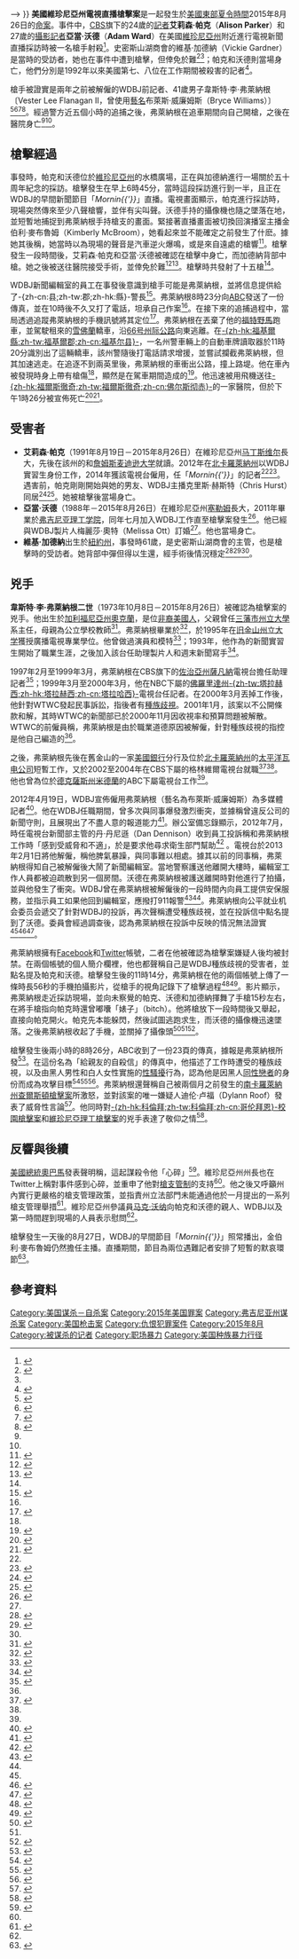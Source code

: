 {{UTC-4}}
{{noteTA
|G1 = USState
|1=zh-cn:艾莉森;zh-tw:艾莉森;zh-hk:阿力臣
|2=zh-cn:帕克;zh-tw:帕克;zh-hk:帕卡
|3=zh-cn:亚当;zh-tw:亞當;zh-hk:阿登
|4=zh-cn:沃德;zh-tw:沃德;zh-hk:禾德
|5=zh-cn:韦斯特;zh-tw:韋斯特;zh-hk:韋斯達
|6=zh-cn:弗莱纳根;zh-tw:弗萊納根;zh-hk:費拉拿根
|7=zh-cn:维基;zh-tw:維基;zh-hk:域奇
|8=zh-cn:加德纳;zh-tw:加德納;zh-hk:格拿
|9=zh-cn:布莱斯;zh-tw:布萊斯;zh-hk:布賴斯
|10=zh-cn:威廉姆斯;zh-tw:威廉斯;zh-hk:威廉士
|11=zh-cn:旧金山;zh-tw:舊金山;zh-hk:三藩市
}}
{{Infobox civilian attack
| title       = 美國維珍尼亞州電視直播槍擊案
| partof      =
| image       = Alison Parker and Adam Ward.jpg
| image_size  = 
| alt         = 
| caption     = 在枪擊案中遇难的记者艾莉森·帕克和攝影記者亞當·沃德
| map         =
| map_size    =
| map_alt     =
| map_caption =
| location    = 美國[[維珍尼亞州|維珍尼亞州]]{{link-en|莫尼塔|Moneta, Virginia}}
| target      = 艾莉森·帕克<br>亞當·沃德
| coordinates = {{Coord|37.143304|-79.670275|display=inline,title}}
| date        = {{start date|2015|08|26}}
| time        = 上午6:46
| timezone    = [[美國東部時間|美國東部]]夏令時（UTC-4）
| type        = {{link-en|謀殺後自殺|Murder–suicide}}
| fatalities  = 3（包括槍手本人）
| injuries    = 1
| victims     = <!-- or | victim      = -->
| perp = 韋斯特·李·弗萊納根二世（布萊斯·威廉姆斯）
| susperps    = <!-- or | susperp     = -->
| weapons     = [[格洛克|格洛克]]手槍<ref name=Heavy.Facts>{{cite web|url=http://heavy.com/news/2015/08/lester-lee-flanagan-flanighan-flanigan-wdbj-tv-disgruntled-employee-virginia-shooting-suspect-cameraman-photos-video-chase-gun-gunman-arrested/|title=Vester Lee Flanagan: 5 Fast Facts You Need to Know|work=Heavy|date=2015-08-26|accessdate=2015-08-26|first=Tom|last=Cleary}}</ref>
| numparts    = <!-- or | numpart     = -->
| dfens       = <!-- or | dfen        = -->
| motive      = 報復在工作環境中感受到的敵意，也被認為是對[[2015年南卡羅萊納州查爾斯頓槍擊案|-{zh-hk:查理斯頓;zh-tw:查爾斯頓;zh-cn:查尔斯顿}-槍擊案]]的報復<ref name="cnn_20150826"/>
| website     = <!-- URL|example.com}} -->
}}
{{Location map
|USA Virginia
|relief     = 1
|label      = <small>莫尼塔</small>
|lat        = 37.143304
|long       = -79.670275
|caption    = 莫尼塔市的位置
|marksize   = 5
|position   =
|float      = 
|background= 
|width      = 240
}}
'''美國維珍尼亞州電視直播槍擊案'''是一起發生於[[美國東部|美國東部]][[夏令時間|夏令時間]]2015年8月26日的[[命案|命案]]。事件中，[[CBS_(电视网)|CBS]]旗下的{{link-en|WDBJ電視台|WDBJ}}24歲的[[記者|記者]]'''艾莉森·帕克'''（'''Alison Parker'''）和27歲的[[攝影記者|攝影記者]]'''亞當·沃德'''（'''Adam Ward'''）在美國[[維珍尼亞州|維珍尼亞州]]{{link-en|莫尼塔|Moneta, Virginia}}{{link-en|史密斯山湖|Smith Mountain Lake}}附近進行電視新聞直播採訪時被一名槍手射殺<ref name="wdbj7_20150826">{{cite web|url=http://www.wdbj7.com/news/local/law-enforcement-investigating-incident-at-bridgewater-plaza/34923086 |title=Two WDBJ7 employees killed in attack at Bridgewater Plaza |website=WDBJ7 |date=2015-08-26 |accessdate=2015-08-26 |deadurl=yes |archiveurl=https://web.archive.org/web/20150826131524/http://www.wdbj7.com/news/local/law-enforcement-investigating-incident-at-bridgewater-plaza/34923086 |archivedate=2015-08-26 }}</ref>。史密斯山湖商會的維基·加德納（Vickie Gardner）是當時的受訪者，她也在事件中遭到槍擊，但倖免於難<ref name=WPost.Head>{{cite web|url=http://www.washingtonpost.com/local/third-victim-in-virginia-shooting-is-head-of-local-chamber-of-commerce/2015/08/26/1ad878a4-4c03-11e5-bfb9-9736d04fc8e4_story.html|title=Shooting victim Vicki Gardner is head of local chamber of commerce|work=[[華盛頓郵報|華盛頓郵報]]|date=2015-08-26| accessdate=2015-08-26|first=Antonio|last=Olivo}}</ref><ref name=Heavy.Facts/>；帕克和沃德則當場身亡，他們分別是1992年以來美國第七、八位在工作期間被殺害的記者<ref>{{cite web|url=http://www.washingtonpost.com/news/post-nation/wp/2015/08/26/virginia-journalists-shot-were-the-seventh-and-eighth-killed-in-the-u-s-since-1992/|title=Virginia journalists shot were the seventh and eighth killed in the U.S. since 1992|work=華盛頓郵報|date=2015-08-26| accessdate=2015-08-26|first=Mark|last=Berman}}</ref>。

槍手被證實是兩年之前被解僱的WDBJ前記者、41歲男子韋斯特·李·弗萊納根〔Vester Lee Flanagan II，曾使用[[藝名|藝名]]布萊斯·威廉姆斯（Bryce Williams）〕<ref name="cnn_20150826">{{cite web| url=http://www.cnn.com/2015/08/26/us/virginia-shooting-wdbj/index.html| title=Virginia TV reporter, photographer killed in shooting during live interview| website=[[CNN|CNN]]| date=2015-08-26| accessdate=2015-08-26| first=Eliott C.| last=McLaughlin}}</ref><ref name="nytimes_20150826">{{cite web| url=http://www.nytimes.com/2015/08/27/us/wdbj7-virginia-journalists-shot-during-live-broadcast.html| title=Virginia TV Reporter and Photographer Shot During Live Broadcast| website=[[紐約時報|紐約時報]]| date=2015-08-26| accessdate=2015-08-26| first1=Katie| last1=Rogers| first2=Alan| last2=Blinder}}</ref><ref name="time_20150826">{{cite web| url=http://time.com/4011147/wdbj7-virginia-shooting/| title=Photographer and Reporter Killed During Live Broadcast| website=[[時代週刊|時代週刊]]| date=2015-08-26| accessdate=2015-08-26| first=Justin| last=Worland}}</ref><ref name="usatoday_20150826">{{cite web| url=http://www.usatoday.com/story/news/nation/2015/08/26/reports-two-dead-virginia-shooting-live-tv/32391633/| title=Virginia reporter, photographer killed on live TV| first=John| last=Bacon| date=2015-08-26| accessdate=2015-08-26| website=[[今日美國|今日美國]]}}</ref>。經過警方近五個小時的追捕之後，弗萊納根在追車期間向自己開槍，之後在醫院身亡<ref name="usatoday_20150826"/><ref name=USAToday.Angered/>。

==槍擊經過==
事發時，帕克和沃德位於[[維珍尼亞州|維珍尼亞州]]{{link-en|莫尼塔|Moneta, Virginia}}的水橋廣場，正在與加德納進行一場關於{{link-en|史密斯山湖|Smith Mountain Lake}}五十周年紀念的採訪。槍擊發生在早上6時45分，當時這段採訪進行到一半，且正在WDBJ的早間新聞節目「''Mornin{{'}}''」直播。電視畫面顯示，帕克進行採訪時，現場突然傳來至少八聲槍響，並伴有尖叫聲。沃德手持的攝像機也隨之墜落在地，並短暫地捕捉到弗萊納根手持槍支的畫面。緊接著直播畫面被切換回演播室主播金伯利·麥布魯姆（Kimberly McBroom），她看起來並不能確定之前發生了什麽。據她其後稱，她當時以為現場的聲音是汽車逆火爆鳴，或是來自遠處的槍響<ref>{{cite web|url=http://www.9news.com.au/world/2015/08/27/15/03/news-anchor-thought-car-backfired-after-colleagues-murdered-on-air|title=News anchor thought car backfired when gunman shot colleagues on air|work=Ninemsn|date=2015-08-27|accessdate=2015-08-27}}</ref>。槍擊發生一段時間後，艾莉森·帕克和亞當·沃德被確認在槍擊中身亡，而加德納背部中槍。她之後被送往醫院接受手術，並倖免於難<ref name="msnbc_20150826">{{cite web| url=http://www.msnbc.com/msnbc/reporter-and-cameraman-killed-during-live-broadcast| title=Reporter and cameraman killed during live broadcast| first=Anna| last= Brand| date=2015-08-26| accessdate=2015-08-26| website=[[MSNBC|MSNBC]]}}</ref><ref name="ap.org">{{cite web|url=http://bigstory.ap.org/article/379b43ac8db44392a594ee48ed889a84/manager-2-virginia-tv-station-workers-fatally-shot-air|title=Fired reporter kills 2 former co-workers on live TV|work=[[美聯社|美聯社]]|first=Steve|last=Helber|first2=Pam|last2=Ramsey|first3=Jonathan|last3=Drew|date=2015-08-26| accessdate=2015-08-26}}</ref>。槍擊時共發射了十五槍<ref name=Heavy.Facts/>。

WDBJ新聞編輯室的員工在事發後意識到槍手可能是弗萊納根，並將信息提供給了-{zh-cn:县;zh-tw:郡;zh-hk:縣}-警長<ref>{{cite web|url=http://www.nbcnews.com/storyline/virginia-tv-shooting/virginia-tv-shooting-chilling-image-alerted-station-killer-vester-flanagan-n416826|title=Virginia TV Shooting: Chilling Image Alerted Station to Killer Vester Flanagan|work=[[全國廣播公司|NBC]]|first=Erin|last=Mcclam|date=2015-08-27|accessdate=2015-08-27}}</ref>。弗萊納根8時23分向[[ABC新闻|ABC]]發送了一份傳真，並在10時後不久又打了電話，坦承自己作案<ref name=Jack/>。在接下來的追捕過程中，當局透過追蹤弗萊納根的手機訊號將其定位<ref>{{cite web|url=http://fox8.com/2015/08/26/virginia-gunman-details-grievances-in-lengthy-suicide-note-references-charleston-church-shooting/|title=Virginia gunman details grievances in lengthy 'suicide note,' references Charleston church shooting|work=fox8|date=2015-08-26| accessdate=2015-08-26}}</ref>。弗萊納根在{{link-en|羅阿諾克-布萊克斯堡地區機場|Roanoke–Blacksburg Regional Airport}}丟棄了他的[[福特野馬|福特野馬]]跑車，並駕駛租來的[[雪佛蘭|雪佛蘭]]轎車，沿[[66号州际公路|66号州际公路]]向東逃離。在[[福基爾縣_(維吉尼亞州)|-{zh-hk:福基爾縣;zh-tw:福基爾郡;zh-cn:福基尔县}-]]，一名州警車輛上的自動車牌讀取器於11時20分識別出了這輛轎車，該州警隨後打電話請求增援，並嘗試攔截弗萊納根，但其加速逃走。在追逐不到兩英里後，弗萊納根的車衝出公路，撞上路堤。他在車內被發現時身上帶有槍傷<ref name=USAToday.Angered/>，顯然是在駕車期間造成的<ref>{{cite web|url=http://www.nytimes.com/2015/08/27/us/wdbj7-virginia-journalists-shot-during-live-broadcast.html?_r=0|title=Suspect in Virginia Shooting of News Team Commits Suicide|work=The New York Times|date=2015-08-26| accessdate=2015-08-26|first=Hawes|last=Spencer|first2=Katie|last2=Rogers|first3=Alan|last3=Blinder|first4=Richard|last4=Pérez-Peña}}</ref>。他迅速被用飛機送往[[福爾斯徹奇_(維吉尼亞州)|-{zh-hk:福爾斯徹奇;zh-tw:福爾斯徹奇;zh-cn:佛尔斯彻赤}-]]的一家醫院，但於下午1時26分被宣佈死亡<ref>{{cite web|url=http://abcnews.go.com/US/suspect-air-shooting-dead-inflicted-wound/story?id=33327920|title=Suspect in On-Air Shooting Dies From Self-Inflicted Wound|work=ABC|date=2015-08-26|first=Meghan|last=Keneally| accessdate=2015-08-26}}</ref><ref name=WPost.Slaying>{{cite web|url=http://www.washingtonpost.com/news/local/wp/2015/08/26/tv-camera-crew-caught-in-active-shooter-situation-in-southwest-virginia/|title=Suspect in slaying of two TV station employees in SW Virginia shoots himself and dies|work=華盛頓郵報|date=2015-08-26|accessdate=2015-08-26|first=Dana|last=Hedgpeth|first2=Justin|last2=Jouvenal}}</ref>。

==受害者==
*'''艾莉森·帕克'''（1991年8月19日－2015年8月26日）在維珍尼亞州[[马丁斯维尔_(弗吉尼亚州)|马丁斯维尔]]長大，先後在該州的{{link-en|帕特里克亨利社區大學|Patrick Henry Community College}}和[[詹姆斯麦迪逊大学|詹姆斯麦迪逊大学]]就讀。2012年在[[北卡羅萊納州|北卡羅萊納州]]以WDBJ實習生身份工作，2014年獲該電視台僱用，任「''Mornin{{'}}''」的記者<ref name="cnn_20150826"/><ref>{{cite web|url=http://www.wdbj7.com/news/local/a-look-at-the-lives-of-wdbj7s-alison-parker-and-adam-ward/34929588|title=A look at the lives of WDBJ7's Alison Parker and Adam Ward|work=WDBJ7|date=2015-08-26|accessdate=2015-08-26|first=Joe|last=Dashiell|deadurl=yes|archiveurl=https://web.archive.org/web/20150828050405/http://www.wdbj7.com/news/local/a-look-at-the-lives-of-wdbj7s-alison-parker-and-adam-ward/34929588|archivedate=2015-08-28}}</ref>。遇害前，帕克剛剛開始與她的男友、WDBJ主播克里斯·赫斯特（Chris Hurst）同居<ref name="wtop_20150826">{{cite web| url=http://liveblogwp.wtop.com/Event/Va_reporter_cameraman_shot_killed_during_live_shot| title=Va. reporter, cameraman shot, killed during live interview| date=2015-08-26| accessdate=2015-08-26| website={{link-en|WTOP|WTOP-FM}}| first1=Amanda| last1=Iacone| first2=Neal| last2=Augenstein| first3=Marcus J.| last3=Moore| deadurl=yes| archiveurl=https://web.archive.org/web/20150826151327/http://liveblogwp.wtop.com/Event/Va_reporter_cameraman_shot_killed_during_live_shot| archivedate=2015年8月26日| df=}}</ref><ref>{{cite web|url=http://www.usatoday.com/story/news/nation/2015/08/26/alison-parker-adam-ward-wdbj7-virginia-tv-journalists-dead/32396463/|title=Virginia TV journalists Alison Parker and Adam Ward shot dead: Here's what we know|first=Christine|last= Rushton| work = 今日美國 | date=2015-08-26| accessdate=2015-08-26}}</ref>。她被槍擊後當場身亡。
*'''亞當·沃德'''（1988年－2015年8月26日）在維珍尼亞州[[塞勒姆_(維吉尼亞州)|塞勒姆]]長大，2011年畢業於[[弗吉尼亚理工学院暨州立大学|弗吉尼亚理工学院]]，同年七月加入WDBJ工作直至槍擊案發生<ref>{{cite web|url=http://wtvr.com/2015/08/26/wdbj-reporter-alison-parker-photographer-adam-ward-hailed-by-colleagues-friends/|title=WDBJ reporter Alison Parker, photographer Adam Ward hailed by colleagues, friends|work={{link-en|WTVR|WTVR-TV}}|date=2015-08-26|accessdate=2015-08-26|author1= CNN Wire|author2=Norwood, Jasmine}}</ref>。他已經與WDBJ製片人梅麗莎·奧特（Melissa Ott）訂婚<ref name="wtop_20150826"/>。他也當場身亡。
*'''維基·加德納'''出生於[[紐約州|紐約州]]{{link-en|尤寧斯普林斯 (紐約州)|Union Springs, New York|尤寧斯普林斯}}，事發時61歲，是史密斯山湖商會的主管，也是槍擊時的受訪者。她背部中彈但得以生還，經手術後情況穩定<ref>{{cite web|url=http://www.roanoke.com/news/crime/bedford_county/two-wdbj-journalists-dead-after-shooting-at-smith-mountain-lake/article_67c09161-0109-5228-a554-0d14ffc56d51.html|title=State police: Shooting suspect in 'very critical condition' after shooting himself|work={{link-en|羅諾克時報|The Roanoke Times}}|date=2015-08-26|accessdate=2015-08-26|first=Neil |last=Harvey}}</ref><ref>{{cite web|url=http://www.washingtonpost.com/local/third-victim-in-virginia-shooting-is-head-of-local-chamber-of-commerce/2015/08/26/1ad878a4-4c03-11e5-bfb9-9736d04fc8e4_story.html|title=Shooting victim Vicki Gardner is head of local chamber of commerce|first=Antonio |last=Olivo|date=2015-08-26|accessdate=2015-08-26|work=華盛頓郵報}}</ref><ref name=Heavy.Facts/>。

==兇手==
{{Infobox person
| name=韋斯特·李·弗萊納根二世
| native_name = Vester Lee Flanagan II
| image = Vester Lee Flanagan II.jpg
| image_size  = 130
| birth_name = 
| other_names = 布萊斯·威廉姆斯（[[藝名|藝名]]）
| birth_date = {{Birth date|1973|10|8}}
| birth_place = 美國[[加利福尼亞州|加利福尼亞州]][[奧克蘭_(加利福尼亞州)|奧克蘭]]
| death_date = {{Death date and age|2015|8|26|1973|10|8}}
| death_place = 美國維珍尼亞州[[福爾斯徹奇_(維吉尼亞州)|-{zh-hk:福爾斯徹奇;zh-tw:福爾斯徹奇;zh-cn:佛尔斯彻赤}-]]
| death_cause = 使用槍支自殺
| known_for = 殺害艾莉森·帕克和亞當·沃德
| residence = 
| nationality = 美國
| occupation = 
| education = [[旧金山州立大学|旧金山州立大学]]
}}
'''韋斯特·李·弗萊納根二世'''（1973年10月8日－2015年8月26日）被確認為槍擊案的兇手。他出生於[[加利福尼亞州|加利福尼亞州]][[奧克蘭_(加利福尼亞州)|奧克蘭]]，是位[[非裔美國人|非裔美國人]]，父親曾任[[三藩市州立大學|三藩市州立大學]]系主任，母親為公立學校教師<ref>{{cite web|url=http://www.washingtonpost.com/local/crime/suspect-identified-in-shootings-of-va-reporter-camerman/2015/08/26/f1724618-4c05-11e5-84df-923b3ef1a64b_story.html|title=Vester Lee Flanagan was 'a man with a lot of anger,' station manager says|work=華盛頓郵報|date=2015-08-26| accessdate=2015-08-26|first=Peter|last=Hermann|first2=Paul|last2=Duggan|first3=Keith L.|last3=Alexander}}</ref>。弗萊納根畢業於{{link-en|奧克蘭地平線高中|Skyline High School (Oakland, California)}}<ref>{{cite web|url=http://wnct.com/2015/08/26/journalists-killed-who-was-alleged-gunman-vester-flanagan/|title=Journalists Killed: Who was alleged gunman Vester Flanagan?|work={{link-en|WNCT|WNCT-TV}}|date=2015-08-26|accessdate=2015-08-26}}</ref>，於1995年在[[旧金山州立大学|旧金山州立大学]]獲授廣播電視專業學位。他曾做過演員和模特<ref>{{cite web|url=http://www.nydailynews.com/news/national/gunman-posts-video-showing-fatal-shooting-tv-reporter-article-1.2337769|title=Virginia shooter Vester Lee Flanagan is former model, 'high paid companion'; had sued news station for discrimination|work=[[纽约每日新闻|纽约每日新闻]]|date=2015-08-26| accessdate=2015-08-26|first=Melissa|last=Chan}}</ref>；1993年，他作為{{link-en|KPIX|KPIX-TV}}的新聞實習生開始了職業生涯，之後加入該台任助理製片人和週末新聞寫手<ref>{{cite web |url=http://www.sfgate.com/news/article/Suspected-killer-in-Virginia-slayings-of-6466587.php|title=Suspected killer in Virginia slayings had Bay Area ties|publisher=[[旧金山纪事报|旧金山纪事报]]| date=2015-08-26| accessdate=2015-08-26|first1=Evan |last1=Sernoffsky|first2= Kurtis |last2=Alexander|first3= Jenna |last3=Lyons |first4= Rachel |last4=Swan}}</ref>。

1997年2月至1999年3月，弗萊納根在CBS旗下的[[佐治亞州|佐治亞州]][[薩凡納|薩凡納]]電視台{{link-en|WTOC|WTOC-TV}}擔任助理記者<ref name=CBS.Blamed>{{cite web|url=http://www.cbsnews.com/news/wdbj-shootig-suspect-vester-lee-flanagan-suspect-in-deadly-virginia-television-shooting-of-alison/|title=Report: Suspect in deadly on-air attack blamed Charleston shooting|work=CBS|date=2015-08-26|accessdate=2015-08-26}}</ref>；1999年3月至2000年3月，他在NBC下屬的[[佛羅里達州|佛羅里達州]][[塔拉赫西|-{zh-tw:塔拉赫西;zh-hk:塔拉赫西;zh-cn:塔拉哈西}-]]電視台{{link-en|WTWC|WTWC-TV}}任記者。在2000年3月丟掉工作後，他針對WTWC發起民事訴訟，指後者有[[種族歧視|種族歧視]]。2001年1月，該案以不公開條款和解，其時WTWC的新聞部已於2000年11月因收視率和預算問題被解散。WTWC的前僱員稱，弗萊納根是由於職業道德原因被解僱，針對種族歧視的指控是他自己編造的<ref name="auto"/>。

之後，弗萊納根先後在舊金山的一家[[美國銀行|美國銀行]]分行及位於[[北卡羅萊納州|北卡羅萊納州]]{{link-en|格林维尔 (北卡罗来纳州)|Greenville, North Carolina|格林維爾}}的[[太平洋瓦电公司|太平洋瓦电公司]]短暫工作，又於2002至2004年在CBS下屬的格林維爾電視台{{link-en|WNCT|WNCT-TV}}就職<ref name="auto">{{cite web|url=http://www.buzzfeed.com/davidmack/heres-what-we-know-about-the-virginia-tv-shooter|title=Here's What We Know About The Virginia Shooting Suspect|work=[[BuzzFeed|BuzzFeed]]|date=2015-08-26|accessdate=2015-08-26|first1=David |last1=Mack|first2=Nicolás Medina |last2=Mora}}</ref><ref name=CBS.Blamed/>。他也曾為位於[[德克薩斯州|德克薩斯州]][[米德蘭_(德克薩斯州)|米德蘭]]的ABC下屬電視台{{link-en|KMID|KMID}}工作<ref name=Heavy.Facts/>。

2012年4月19日，WDBJ宣佈僱用弗萊納根（藝名為布萊斯·威廉姆斯）為多媒體記者<ref>{{cite web|url=http://www.adweek.com/tvspy/wdbj-adds-two-veteran-reporters/46832|title= WDBJ Adds Two Veteran Reporters|work=TV Spy|date=2012-04-19|accessdate=2015-08-27|first= Andrew |last=Gauthier}}</ref>。他在WDBJ任職期間，曾多次與同事爆發激烈衝突，並據稱曾違反公司的新聞守則，且展現出了不盡人意的報道能力<ref name=NYTimes.Turbulent>{{cite web|url=http://www.nytimes.com/2015/08/27/us/documents-show-virginia-shooting-suspects-turbulent-tenure-at-tv-station.html|title=Documents Show Vester Lee Flanagan's Turbulent Tenure at TV Station Before Virginia Shooting|work=[[紐約時報|紐約時報]]|date=2015-08-26|accessdate=2015-08-26|first=Alan|last=Blinder}}</ref>。辦公室備忘錄顯示，2012年7月，時任電視台新聞部主管的丹·丹尼遜（Dan Dennison）收到員工投訴稱和弗萊納根工作時「感到受威脅和不適」，於是要求他尋求衛生部門幫助<ref>{{cite news|url=http://www.bbc.co.uk/news/world-us-canada-34070393|title=Virginia shootings: Gunman ordered to seek medical help|work=[[BBC|BBC]]|date=2015-08-27|accessdate=2015-08-27}}</ref> 。電視台於2013年2月1日將他解僱，稱他脾氣暴躁，與同事難以相處。據其以前的同事稱，弗萊納根得知自己被解僱後大鬧了新聞編輯室。當地警察護送他離開大樓時，編輯室工作人員都被迫疏散到另一個房間。沃德在弗萊納根被護送離開時對他進行了拍攝，並與他發生了衝突。WDBJ曾在弗萊納根被解僱後的一段時間內向員工提供安保服務，並指示員工如果他回到編輯室，應撥打911報警<ref>{{cite web|url=http://www.adweek.com/tvspy/wdbj-shooter-was-a-known-problem/154167|title=Accused WDBJ Killer Shoots Self; Had Been Fired From Station in 2013|work=TV Spy|date=2015-08-26|accessdate=2015-08-26|first=Kevin |last=Eck }}</ref><ref name=NYTimes.Turbulent/>。弗萊納根向公平就业机会委员会遞交了針對WDBJ的投訴，再次聲稱遭受種族歧視，並在投訴信中點名提到了沃德。委員會經過調查後，認為弗萊納根在投訴中反映的情況無法證實<ref name="auto"/><ref>{{cite web|first=Gore|last=Leada|url=http://www.al.com/news/index.ssf/2015/08/virginia_tv_shooter_posts_chil.html|title= Virginia TV shooter posts chilling video|work=al.com| date=2015-08-26| accessdate=2015-08-26}}</ref><ref>{{cite web|url=http://www.independent.co.uk/news/world/americas/police-hunt-former-news-anchor-vester-flanagan-in-the-killing-of-two-wbdj-journalists-10473200.html|title=Vester Flanagan: Everything we know about the gunman who killed two WDBJ journalists on-air|work=[[獨立報|獨立報]]|date=2015-08-26| accessdate=2015-08-26|first=Justin|last=Carissimo}}</ref>。

弗萊納根擁有[[Facebook|Facebook]]和[[Twitter|Twitter]]帳號，二者在他被確認為槍擊案嫌疑人後均被封禁。在兩個帳號的個人簡介欄裡，他也都聲稱自己是WDBJ種族歧視的受害者，並點名提及帕克和沃德。槍擊發生後的11時14分，弗萊納根在他的兩個帳號上傳了一條時長56秒的手機拍攝影片，從槍手的視角記錄下了槍擊過程<ref name="twitter_bryce_williams7_20150826">{{cite web|url=https://twitter.com/bryce_williams7 |archiveurl=https://web.archive.org/web/20150826151420/https://twitter.com/bryce_williams7 |title=Bryce Williams (Twitter Account) |website=Twitter |date=2015-08-26 |archivedate=2015-08-26 |accessdate=2015-08-26 |deadurl=yes }}</ref><ref>{{cite web|url=http://www.usatoday.com/story/news/nation/2015/08/26/two-dead-virginia-shooting-live-tv-social-media/32401101/|title=Chilling video shows gunman's perspective of on-air shooting in Virginia|work=今日美國|date=2015-08-26| accessdate=2015-08-26|first=Emily|last=Brown}}</ref>。影片顯示，弗萊納根走近採訪現場，並向未察覺的帕克、沃德和加德納揮舞了手槍15秒左右，在將手槍指向帕克時還曾嘟囔「婊子」（bitch）。他將槍放下一段時間後又舉起，直接向帕克開火。帕克先本能躲閃，然後試圖逃跑求生，而沃德的攝像機迅速墜落。之後弗萊納根收起了手機，並關掉了攝像頭<ref>{{cite web|url=http://talkingpointsmemo.com/livewire/vester-flanagan-tweets-shooting|title=Alleged Newscast Gunman Shoots Self After Posting Vid Of Shooting|work=Talking Point Memo|date=2015-08-26| accessdate=2015-08-26|first=Caitlin|last= Macneal}}</ref><ref name=NYDailyNews.Broadcast/><ref>{{Cite web|url=http://www.liveleak.com/view?i=225_1440602498|date=2015-08-26| accessdate=2015-08-26|title=WDBJ Live Shooter Filmed Himself as He fired|work=LiveLeak}}</ref>。

槍擊發生後兩小時的8時26分，ABC收到了一份23頁的傳真，據報是弗萊納根所發<ref>{{cite web|url=http://abcnews.go.com/US/tv-reporter-camerman-killed-gunman-opens-fire-virginia/story?id=33327920|title=Suspect in On-Air Virginia Shooting Identified|work=ABC|first=Meghan|last=Keneally|date=2015-08-26
|accessdate=2015-08-26}}</ref>。在這份名為「給親友的自殺信」的傳真中，他描述了工作時遭受的種族歧視，以及由黑人男性和白人女性實施的[[性騷擾|性騷擾]]行為，認為他是因黑人[[同性戀者|同性戀者]]的身份而成為攻擊目標<ref name=USAToday.Angered>{{cite web|url=http://www.usatoday.com/story/news/nation/2015/08/26/alleged-va-shooter-had-history-workplace-racism-complaints/32404967/|title="Disturbed' Va. gunman angered by Charleston shootings|work=今日美國|date=2015-08-26
|accessdate=2015-08-26|first=Doug|last=Stanglin|first2=Tyler|last2=Pager}}</ref><ref name=Jack>{{cite web|url=http://abcnews.go.com/beta/US/shooting-alleged-gunman-details-grievances-suicide-notes/story?id=33336339|title=After Shooting, Alleged Gunman Details Grievances in 'Suicide Notes'|work=ABC|date=2015-08-26
|accessdate=2015-08-26|first=Pierre|last=Thomas|first2=Jack|last2=Cloherty|first3=Jack|last3=Date|first4=Mike|last4=Levine}}</ref><ref name=reuters_powder_keg>{{cite web|last1=Robertson|first1=Gary|title=Virginia TV journalists killed by suspect with 'powder keg' of anger|url=https://news.yahoo.com/two-virginia-television-journalists-fatally-shot-air-attack-130244085.html|website=[[雅虎|雅虎]]|publisher=[[路透社|路透社]]|date=2015-08-26|accessdate=2015-08-27}}</ref>。弗萊納根還聲稱自己被兩個月之前發生的[[2015年南卡羅萊納州查爾斯頓槍擊案|南卡羅萊納州查爾斯頓槍擊案]]所激怒，並對該案的唯一嫌疑人迪伦·卢福（Dylann Roof）發表了威脅性言論<ref name=NYDailyNews.Broadcast>{{cite web|url=http://www.nydailynews.com/news/national/shot-live-tv-news-broadcast-virginia-article-1.2337586|title=TV news reporter, cameraman are fatally shot during live broadcast in Virginia; suspected shooter posts video of attack, then kills himself (SHOCKING VIDEO)|work=紐約每日新聞|date=2015-08-26|accessdate=2015-08-26|first=Jason|last=Silverstein}}</ref>。他同時對[[科倫拜校園事件|-{zh-hk:科倫拜;zh-tw:科倫拜;zh-cn:哥伦拜恩}-校園槍擊案]]和[[弗吉尼亚理工大学校园枪击案|維珍尼亞理工槍擊案]]的兇手表達了敬仰之情<ref>{{cite web|url=http://www.nbcnews.com/news/us-news/vester-lee-flanagan-ii-named-suspect-live-tv-shootings-virginia-n416331|title=Vester Lee Flanagan II, aka Bryce Williams, Named as Suspect in Live TV Shooting in Virginia|work=NBC|date=2015-08-26|accessdate=2015-08-26|first=Erin|last=McClam}}</ref>。

==反響與後續==
[[美國總統|美國總統]][[奧巴馬|奧巴馬]]發表聲明稱，這起謀殺令他「心碎」<ref>{{cite web|url=http://www.huffingtonpost.com/entry/obama-virginia-shooting_55de347fe4b0e7117ba8c664|title=Obama On Virginia Shooting: 'It Breaks My Heart'|work=[[赫芬頓郵報|赫芬頓郵報]]|date=2015-08-26|accessdate=2015-08-26|first=Paige|last=Lavender}}</ref>。維珍尼亞州州長{{link-en|特里·麥考利夫|Terry McAuliffe}}也在Twitter上稱對事件感到心碎，並重申了他對[[美國槍枝暴力問題|槍支管制]]的支持<ref name=WPost.Slaying/>。他之後又呼籲州內實行更嚴格的槍支管理政策，並指責州立法部門未能通過他於一月提出的一系列槍支管理舉措<ref>{{cite web|url=http://www.huffingtonpost.com/entry/terry-mcauliffe-gun-control-virginia-shooting_55ddd4fbe4b0a40aa3acea2f|title=Gov. Terry McAuliffe Calls For Tougher Gun Laws After Virginia Shooting|work=赫芬頓郵報|date=2015-08-26|accessdate=2015-08-26|first=Kim|last=Bellware}}</ref>。維珍尼亞州參議員[[马克·沃纳|马克·沃纳]]向帕克和沃德的親人、WDBJ以及第一時間趕到現場的人員表示慰問<ref name=WPost.Slaying/>。

槍擊發生一天後的8月27日，WDBJ的早間節目「''Mornin{{'}}''」照常播出，金伯利·麥布魯姆仍然擔任主播。直播期間，節目為兩位遇難記者安排了短暫的默哀環節<ref>{{cite news|url=http://www.bbc.co.uk/news/world-us-canada-34074427|title=Virginia Shooting: On-air silence for slain journalists|work=BBC|date=2015-08-27|accessdate=2015-08-27}}</ref>。

==參考資料==
{{Reflist|2}}

[[Category:美国谋杀－自杀案|Category:美国谋杀－自杀案]]
[[Category:2015年美国罪案|Category:2015年美国罪案]]
[[Category:弗吉尼亚州谋杀案|Category:弗吉尼亚州谋杀案]]
[[Category:美国枪击案|Category:美国枪击案]]
[[Category:仇恨犯罪案件|Category:仇恨犯罪案件]]
[[Category:2015年8月|Category:2015年8月]]
[[Category:被谋杀的记者|Category:被谋杀的记者]]
[[Category:职场暴力|Category:职场暴力]]
[[Category:美国种族暴力行径|Category:美国种族暴力行径]]
